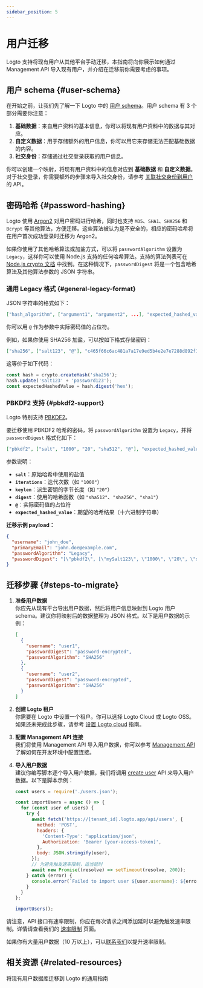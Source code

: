 ```yaml
---
sidebar_position: 5
---
```


# 用户迁移

Logto 支持将现有用户从其他平台手动迁移，本指南将向你展示如何通过 Management API 导入现有用户，并介绍在迁移前你需要考虑的事项。

## 用户 schema \{#user-schema}

在开始之前，让我们先了解一下 Logto 中的 [用户 schema](/user-management/user-data/#user-profile)。用户 schema 有 3 个部分需要你注意：

1. **基础数据**：来自用户资料的基本信息，你可以将现有用户资料中的数据与其对应。
2. **自定义数据**：用于存储额外的用户信息，你可以用它来存储无法匹配基础数据的内容。
3. **社交身份**：存储通过社交登录获取的用户信息。

你可以创建一个映射，将现有用户资料中的信息对应到 **基础数据** 和 **自定义数据**。对于社交登录，你需要额外的步骤来导入社交身份，请参考 [关联社交身份到用户](https://openapi.logto.io/operation/operation-createuseridentity) 的 API。

## 密码哈希 \{#password-hashing}

Logto 使用 [Argon2](https://en.wikipedia.org/wiki/Argon2) 对用户密码进行哈希，同时也支持 `MD5`、`SHA1`、`SHA256` 和 `Bcrypt` 等其他算法，方便迁移。这些算法被认为是不安全的，相应的密码哈希将在用户首次成功登录时迁移为 Argon2。

如果你使用了其他哈希算法或加盐方式，可以将 `passwordAlgorithm` 设置为 `Legacy`，这样你可以使用 Node.js 支持的任何哈希算法。支持的算法列表可在 [Node.js crypto 文档](https://nodejs.org/api/crypto.html#cryptogethashes) 中找到。在这种情况下，`passwordDigest` 将是一个包含哈希算法及其他算法参数的 JSON 字符串。

### 通用 Legacy 格式 \{#general-legacy-format}

JSON 字符串的格式如下：

```json
["hash_algorithm", ["argument1", "argument2", ...], "expected_hashed_value"]
```

你可以用 `@` 作为参数中实际密码值的占位符。

例如，如果你使用 SHA256 加盐，可以按如下格式存储密码：

```json
["sha256", ["salt123", "@"], "c465f66c6ac481a7a17e9ed5b4e2e7e7288d892f12bf1c95c140901e9a70436e"]
```

这等价于如下代码：

```ts
const hash = crypto.createHash('sha256');
hash.update('salt123' + 'password123');
const expectedHashedValue = hash.digest('hex');
```

### PBKDF2 支持 \{#pbkdf2-support}

Logto 特别支持 [PBKDF2](https://en.wikipedia.org/wiki/PBKDF2)。

要迁移使用 PBKDF2 哈希的密码，将 `passwordAlgorithm` 设置为 `Legacy`，并将 `passwordDigest` 格式化如下：

```json
["pbkdf2", ["salt", "1000", "20", "sha512", "@"], "expected_hashed_value"]
```

参数说明：

- **`salt`**：原始哈希中使用的盐值
- **`iterations`**：迭代次数（如 `"1000"`）
- **`keylen`**：派生密钥的字节长度（如 `"20"`）
- **`digest`**：使用的哈希函数（如 `"sha512"`、`"sha256"`、`"sha1"`）
- **`@`**：实际密码值的占位符
- **`expected_hashed_value`**：期望的哈希结果（十六进制字符串）

**迁移示例 payload：**

```json
{
  "username": "john_doe",
  "primaryEmail": "john.doe@example.com",
  "passwordAlgorithm": "Legacy",
  "passwordDigest": "[\"pbkdf2\", [\"mySalt123\", \"1000\", \"20\", \"sha512\", \"@\"], \"c465f66c6ac481a7a17e9ed5b4e2e7e7288d892f12bf1c95c140901e9a70436e\"]"
}
```

## 迁移步骤 \{#steps-to-migrate}

1.  **准备用户数据**  
    你应先从现有平台导出用户数据，然后将用户信息映射到 Logto 用户 schema。建议你将映射后的数据整理为 JSON 格式。以下是用户数据的示例：

    ```json
    [
      {
        "username": "user1",
        "passwordDigest": "password-encrypted",
        "passwordAlgorithm": "SHA256"
      },
      {
        "username": "user2",
        "passwordDigest": "password-encrypted",
        "passwordAlgorithm": "SHA256"
      }
    ]
    ```

2.  **创建 Logto 租户**  
    你需要在 Logto 中设置一个租户。你可以选择 Logto Cloud 或 Logto OSS。如果还未完成此步骤，请参考 [设置 Logto cloud](/introduction/set-up-logto-cloud/#create-logto-tenant) 指南。
3.  **配置 Management API 连接**  
    我们将使用 Management API 导入用户数据，你可以参考 [Management API](/integrate-logto/interact-with-management-api) 了解如何在开发环境中配置连接。
4.  **导入用户数据**  
    建议你编写脚本逐个导入用户数据，我们将调用 [create user](https://openapi.logto.io/operation/operation-createuser) API 来导入用户数据。以下是脚本示例：

    ```jsx
    const users = require('./users.json');

    const importUsers = async () => {
      for (const user of users) {
        try {
          await fetch('https://[tenant_id].logto.app/api/users', {
            method: 'POST',
            headers: {
              'Content-Type': 'application/json',
              Authorization: 'Bearer [your-access-token]',
            },
            body: JSON.stringify(user),
          });
          // 为避免触发速率限制，适当延时
          await new Promise((resolve) => setTimeout(resolve, 200));
        } catch (error) {
          console.error(`Failed to import user ${user.username}: ${error.message}`);
        }
      }
    };

    importUsers();
    ```

请注意，API 接口有速率限制，你应在每次请求之间添加延时以避免触发速率限制。详情请查看我们的 [速率限制](/integrate-logto/interact-with-management-api/#rate-limit) 页面。

如果你有大量用户数据（10 万以上），可以[联系我们](https://logto.io/contact)以提升速率限制。

## 相关资源 \{#related-resources}

<Url href="https://blog.logto.io/general-migration-guide">
  将现有用户数据库迁移到 Logto 的通用指南
</Url>
